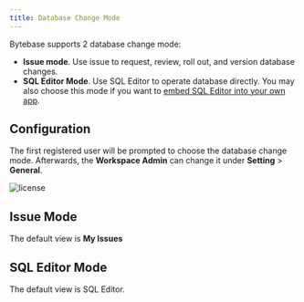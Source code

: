 ```yaml
---
title: Database Change Mode
---
```


Bytebase supports 2 database change mode:

- **Issue mode**. Use issue to request, review, roll out, and version database changes.
- **SQL Editor Mode**. Use SQL Editor to operate database directly. You may also choose this mode if you want to [embed SQL Editor into your
  own app](/tutorials/embed-sql-editor/).

## Configuration

The first registered user will be prompted to choose the database change mode. Afterwards, the **Workspace Admin** can change it under **Setting** > **General**.

![license](/content/docs/administration/mode/setting.webp)

## Issue Mode

The default view is **My Issues**

## SQL Editor Mode

The default view is SQL Editor.
